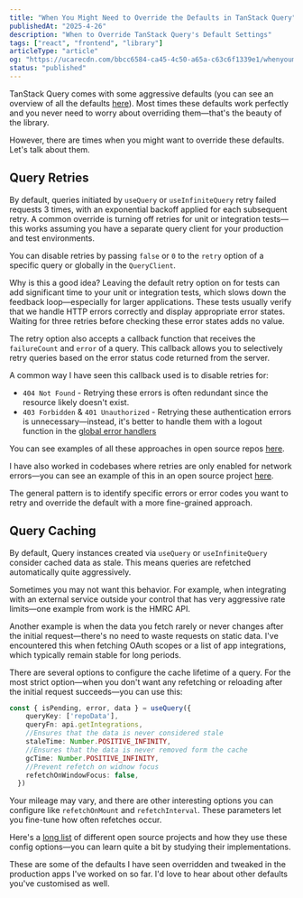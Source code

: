 ```yaml
---
title: "When You Might Need to Override the Defaults in TanStack Query"
publishedAt: "2025-4-26"
description: "When to Override TanStack Query's Default Settings"
tags: ["react", "frontend", "library"]
articleType: "article"
og: "https://ucarecdn.com/bbcc6584-ca45-4c50-a65a-c63c6f1339e1/whenyoumightneedtooverridethedefaultsintanstackquery.png"
status: "published"
---
```


TanStack Query comes with some aggressive defaults (you can see an overview of all the defaults [here](https://tanstack.com/query/latest/docs/framework/react/guides/important-defaults)). Most times these defaults work perfectly and you never need to worry about overriding them—that's the beauty of the library. 

However, there are times when you might want to override these defaults. Let's talk about them.

## Query Retries

By default, queries initiated by `useQuery` or `useInfiniteQuery` retry failed requests 3 times, with an exponential backoff applied for each subsequent retry. A common override is turning off retries for unit or integration tests—this works assuming you have a separate query client for your production and test environments.

You can disable retries by passing `false` or `0` to the `retry` option of a specific query or globally in the `QueryClient`.

Why is this a good idea? Leaving the default retry option on for tests can add significant time to your unit or integration tests, which slows down the feedback loop—especially for larger applications. These tests usually verify that we handle HTTP errors correctly and display appropriate error states. Waiting for three retries before checking these error states adds no value.

The retry option also accepts a callback function that receives the `failureCount` and `error` of a query. This callback allows you to selectively retry queries based on the error status code returned from the server.

A common way I have seen this callback used is to disable retries for:
- `404 Not Found` - Retrying these errors is often redundant since the resource likely doesn't exist.
- `403 Forbidden` & `401 Unauthorized` - Retrying these authentication errors is unnecessary—instead, it's better to handle them with a logout function in the [global error handlers](https://tkdodo.eu/blog/react-query-error-handling#the-global-callbacks)

You can see examples of all these approaches in open source repos [here](https://grep.app/search?q=retry%3A+%28fa).

I have also worked in codebases where retries are only enabled for network errors—you can see an example of this in an open source project [here](https://github.com/ohcnetwork/care_fe/blob/develop/src/App.tsx).

The general pattern is to identify specific errors or error codes you want to retry and override the default with a more fine-grained approach.

## Query Caching

By default, Query instances created via `useQuery` or `useInfiniteQuery` consider cached data as stale. This means queries are refetched automatically quite aggressively. 

Sometimes you may not want this behavior. For example, when integrating with an external service outside your control that has very aggressive rate limits—one example from work is the HMRC API.

Another example is when the data you fetch rarely or never changes after the initial request—there's no need to waste requests on static data. I've encountered this when fetching OAuth scopes or a list of app integrations, which typically remain stable for long periods.

There are several options to configure the cache lifetime of a query. For the most strict option—when you don't want any refetching or reloading after the initial request succeeds—you can use this:

```ts
const { isPending, error, data } = useQuery({
    queryKey: ['repoData'],
    queryFn: api.getIntegrations,
    //Ensures that the data is never considered stale
    staleTime: Number.POSITIVE_INFINITY,
    //Ensures that the data is never removed form the cache
    gcTime: Number.POSITIVE_INFINITY, 
    //Prevent refetch on widnow focus
    refetchOnWindowFocus: false,
  })
```

Your mileage may vary, and there are other interesting options you can configure like `refetchOnMount` and `refetchInterval`. These parameters let you fine-tune how often refetches occur.

Here's a [long list](https://grep.app/search?q=staleTime:) of different open source projects and how they use these config options—you can learn quite a bit by studying their implementations.

These are some of the defaults I have seen overridden and tweaked in the production apps I've worked on so far. I'd love to hear about other defaults you've customised as well.